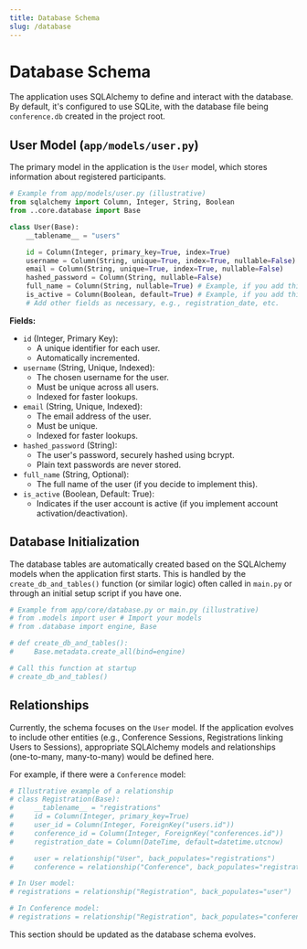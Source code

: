 ```yaml
---
title: Database Schema
slug: /database
---
```


# Database Schema

The application uses SQLAlchemy to define and interact with the database. By default, it's configured to use SQLite, with the database file being `conference.db` created in the project root.

## User Model (`app/models/user.py`)

The primary model in the application is the `User` model, which stores information about registered participants.

```python
# Example from app/models/user.py (illustrative)
from sqlalchemy import Column, Integer, String, Boolean
from ..core.database import Base

class User(Base):
    __tablename__ = "users"

    id = Column(Integer, primary_key=True, index=True)
    username = Column(String, unique=True, index=True, nullable=False)
    email = Column(String, unique=True, index=True, nullable=False)
    hashed_password = Column(String, nullable=False)
    full_name = Column(String, nullable=True) # Example, if you add this field
    is_active = Column(Boolean, default=True) # Example, if you add this field
    # Add other fields as necessary, e.g., registration_date, etc.
```

**Fields:**

-   `id` (Integer, Primary Key):
    -   A unique identifier for each user.
    -   Automatically incremented.
-   `username` (String, Unique, Indexed):
    -   The chosen username for the user.
    -   Must be unique across all users.
    -   Indexed for faster lookups.
-   `email` (String, Unique, Indexed):
    -   The email address of the user.
    -   Must be unique.
    -   Indexed for faster lookups.
-   `hashed_password` (String):
    -   The user's password, securely hashed using bcrypt.
    -   Plain text passwords are never stored.
-   `full_name` (String, Optional):
    -   The full name of the user (if you decide to implement this).
-   `is_active` (Boolean, Default: True):
    -   Indicates if the user account is active (if you implement account activation/deactivation).

## Database Initialization

The database tables are automatically created based on the SQLAlchemy models when the application first starts. This is handled by the `create_db_and_tables()` function (or similar logic) often called in `main.py` or through an initial setup script if you have one.

```python
# Example from app/core/database.py or main.py (illustrative)
# from .models import user # Import your models
# from .database import engine, Base

# def create_db_and_tables():
#     Base.metadata.create_all(bind=engine)

# Call this function at startup
# create_db_and_tables()
```

## Relationships

Currently, the schema focuses on the `User` model. If the application evolves to include other entities (e.g., Conference Sessions, Registrations linking Users to Sessions), appropriate SQLAlchemy models and relationships (one-to-many, many-to-many) would be defined here.

For example, if there were a `Conference` model:

```python
# Illustrative example of a relationship
# class Registration(Base):
#     __tablename__ = "registrations"
#     id = Column(Integer, primary_key=True)
#     user_id = Column(Integer, ForeignKey("users.id"))
#     conference_id = Column(Integer, ForeignKey("conferences.id"))
#     registration_date = Column(DateTime, default=datetime.utcnow)

#     user = relationship("User", back_populates="registrations")
#     conference = relationship("Conference", back_populates="registrations")

# In User model:
# registrations = relationship("Registration", back_populates="user")

# In Conference model:
# registrations = relationship("Registration", back_populates="conference")
```

This section should be updated as the database schema evolves. 